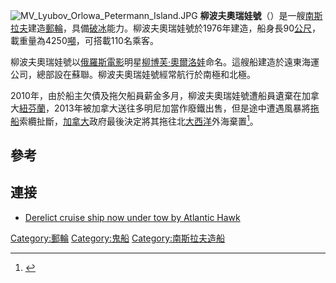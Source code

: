 [[File:MV_Lyubov_Orlowa_Petermann_Island.JPG|right]]
'''柳波夫奧瑞娃號'''（{{lang-en|MV Lyubov Orlova}}）是一艘[[南斯拉夫|南斯拉夫]]建造[[郵輪|郵輪]]，具備[[破冰|破冰]]能力。柳波夫奧瑞娃號於1976年建造，船身長90[[公尺|公尺]]，載重量為4250[[噸|噸]]，可搭載110名乘客。

柳波夫奧瑞娃號以[[俄羅斯|俄羅斯]][[電影|電影]]明星[[柳博芙·奧爾洛娃|柳博芙·奧爾洛娃]]命名。這艘船建造於遠東海運公司，總部設在蘇聯。柳波夫奧瑞娃號經常航行於南極和北極。

2010年，由於船主欠債及拖欠船員薪金多月，柳波夫奧瑞娃號遭船員遺棄在加拿大[[紐芬蘭|紐芬蘭]]，2013年被加拿大送往多明尼加當作廢鐵出售，但是途中遭遇風暴將[[拖船|拖船]]索纜扯斷，[[加拿大|加拿大]]政府最後決定將其拖往北[[大西洋|大西洋]]外海棄置<ref>{{cite news | url=http://www.theglobeandmail.com/news/national/cruise-ship-without-crew-abandoned-in-stormy-north-atlantic/article8156758/ | author=Tu Thanh Ha | title=Cruise ship without crew abandoned in stormy North Atlantic | work=The Globe and Mail | date=3 February 2013 | accessdate=24 May 2013 | archive-date=2021-03-07 | archive-url=https://web.archive.org/web/20210307020934/http://www.theglobeandmail.com/news/national/cruise-ship-without-crew-abandoned-in-stormy-north-atlantic/article8156758/ | dead-url=no }}</ref>。

==參考==
{{Reflist}}

==連接==
{{Commons category|Lyubov Orlova (ship, 1976)|Lyubov Orlova}}
*[http://www.cbc.ca/news/canada/newfoundland-labrador/story/2013/01/30/nl-orlova-not-a-problem-hibernia-01-30.html Derelict cruise ship now under tow by Atlantic Hawk] {{Wayback|url=http://www.cbc.ca/news/canada/newfoundland-labrador/story/2013/01/30/nl-orlova-not-a-problem-hibernia-01-30.html |date=20130727005244 }}

{{DEFAULTSORT:Lyubov Orlova}}
[[Category:郵輪|Category:郵輪]]
[[Category:鬼船|Category:鬼船]]
[[Category:南斯拉夫造船|Category:南斯拉夫造船]]